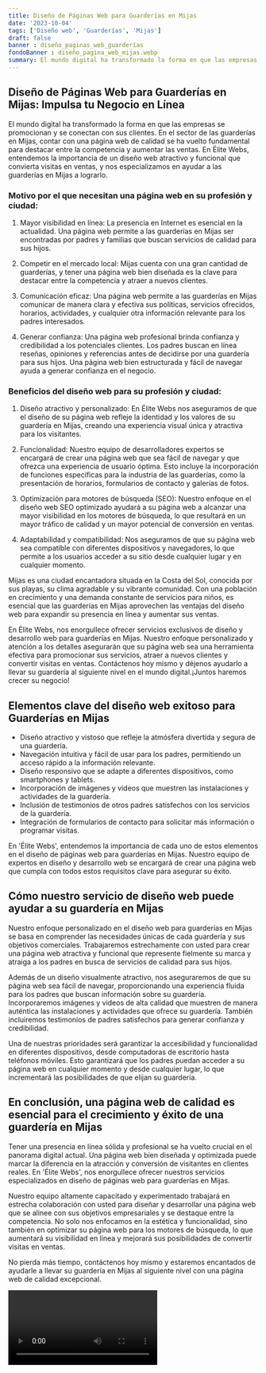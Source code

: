 ```yaml
---
title: Diseño de Páginas Web para Guarderías en Mijas
date: '2023-10-04'
tags: ['Diseño web', 'Guarderías', 'Mijas']
draft: false
banner : diseño_paginas_web_guarderías
fondoBanner : diseño_pagina_web_mijas.webp
summary: El mundo digital ha transformado la forma en que las empresas se promocionan y se conectan con sus clientes. En el sector de las guarderías en Mijas, contar con una página web de calidad se ha vuelto fundamental para destacar entre la competencia y aumentar las ventas. En Élite Webs, entendemos la importancia de un diseño web atractivo y funcional que convierta visitas en ventas, y nos especializamos en ayudar a las guarderías en Mijas a lograrlo.
---
```


## Diseño de Páginas Web para Guarderías en Mijas: Impulsa tu Negocio en Línea

El mundo digital ha transformado la forma en que las empresas se promocionan y se conectan con sus clientes. En el sector de las guarderías en Mijas, contar con una página web de calidad se ha vuelto fundamental para destacar entre la competencia y aumentar las ventas. En Élite Webs, entendemos la importancia de un diseño web atractivo y funcional que convierta visitas en ventas, y nos especializamos en ayudar a las guarderías en Mijas a lograrlo.

### Motivo por el que necesitan una página web en su profesión y ciudad:

1. Mayor visibilidad en línea: La presencia en Internet es esencial en la actualidad. Una página web permite a las guarderías en Mijas ser encontradas por padres y familias que buscan servicios de calidad para sus hijos.

2. Competir en el mercado local: Mijas cuenta con una gran cantidad de guarderías, y tener una página web bien diseñada es la clave para destacar entre la competencia y atraer a nuevos clientes.

3. Comunicación eficaz: Una página web permite a las guarderías en Mijas comunicar de manera clara y efectiva sus políticas, servicios ofrecidos, horarios, actividades, y cualquier otra información relevante para los padres interesados.

4. Generar confianza: Una página web profesional brinda confianza y credibilidad a los potenciales clientes. Los padres buscan en línea reseñas, opiniones y referencias antes de decidirse por una guardería para sus hijos. Una página web bien estructurada y fácil de navegar ayuda a generar confianza en el negocio.

### Beneficios del diseño web para su profesión y ciudad:

1. Diseño atractivo y personalizado: En Élite Webs nos aseguramos de que el diseño de su página web refleje la identidad y los valores de su guardería en Mijas, creando una experiencia visual única y atractiva para los visitantes.

2. Funcionalidad: Nuestro equipo de desarrolladores expertos se encargará de crear una página web que sea fácil de navegar y que ofrezca una experiencia de usuario óptima. Esto incluye la incorporación de funciones específicas para la industria de las guarderías, como la presentación de horarios, formularios de contacto y galerías de fotos.

3. Optimización para motores de búsqueda (SEO): Nuestro enfoque en el diseño web SEO optimizado ayudará a su página web a alcanzar una mayor visibilidad en los motores de búsqueda, lo que resultará en un mayor tráfico de calidad y un mayor potencial de conversión en ventas.

4. Adaptabilidad y compatibilidad: Nos aseguramos de que su página web sea compatible con diferentes dispositivos y navegadores, lo que permite a los usuarios acceder a su sitio desde cualquier lugar y en cualquier momento.

Mijas es una ciudad encantadora situada en la Costa del Sol, conocida por sus playas, su clima agradable y su vibrante comunidad. Con una población en crecimiento y una demanda constante de servicios para niños, es esencial que las guarderías en Mijas aprovechen las ventajas del diseño web para expandir su presencia en línea y aumentar sus ventas.

En Élite Webs, nos enorgullece ofrecer servicios exclusivos de diseño y desarrollo web para guarderías en Mijas. Nuestro enfoque personalizado y atención a los detalles asegurarán que su página web sea una herramienta efectiva para promocionar sus servicios, atraer a nuevos clientes y convertir visitas en ventas. Contáctenos hoy mismo y déjenos ayudarlo a llevar su guardería al siguiente nivel en el mundo digital.¡Juntos haremos crecer su negocio!

<GifSeo />

<Cta />

## Elementos clave del diseño web exitoso para Guarderías en Mijas

- Diseño atractivo y vistoso que refleje la atmósfera divertida y segura de una guardería.
- Navegación intuitiva y fácil de usar para los padres, permitiendo un acceso rápido a la información relevante.
- Diseño responsivo que se adapte a diferentes dispositivos, como smartphones y tablets.
- Incorporación de imágenes y videos que muestren las instalaciones y actividades de la guardería.
- Inclusión de testimonios de otros padres satisfechos con los servicios de la guardería.
- Integración de formularios de contacto para solicitar más información o programar visitas.

En 'Élite Webs', entendemos la importancia de cada uno de estos elementos en el diseño de páginas web para guarderías en Mijas. Nuestro equipo de expertos en diseño y desarrollo web se encargará de crear una página web que cumpla con todos estos requisitos clave para asegurar su éxito.

## Cómo nuestro servicio de diseño web puede ayudar a su guardería en Mijas

Nuestro enfoque personalizado en el diseño web para guarderías en Mijas se basa en comprender las necesidades únicas de cada guardería y sus objetivos comerciales. Trabajaremos estrechamente con usted para crear una página web atractiva y funcional que represente fielmente su marca y atraiga a los padres en busca de servicios de calidad para sus hijos.

Además de un diseño visualmente atractivo, nos aseguraremos de que su página web sea fácil de navegar, proporcionando una experiencia fluida para los padres que buscan información sobre su guardería. Incorporaremos imágenes y videos de alta calidad que muestren de manera auténtica las instalaciones y actividades que ofrece su guardería. También incluiremos testimonios de padres satisfechos para generar confianza y credibilidad.

Una de nuestras prioridades será garantizar la accesibilidad y funcionalidad en diferentes dispositivos, desde computadoras de escritorio hasta teléfonos móviles. Esto garantizará que los padres puedan acceder a su página web en cualquier momento y desde cualquier lugar, lo que incrementará las posibilidades de que elijan su guardería.

## En conclusión, una página web de calidad es esencial para el crecimiento y éxito de una guardería en Mijas

Tener una presencia en línea sólida y profesional se ha vuelto crucial en el panorama digital actual. Una página web bien diseñada y optimizada puede marcar la diferencia en la atracción y conversión de visitantes en clientes reales. En 'Élite Webs', nos enorgullece ofrecer nuestros servicios especializados en diseño de páginas web para guarderías en Mijas.

Nuestro equipo altamente capacitado y experimentado trabajará en estrecha colaboración con usted para diseñar y desarrollar una página web que se alinee con sus objetivos empresariales y se destaque entre la competencia. No solo nos enfocamos en la estética y funcionalidad, sino también en optimizar su página web para los motores de búsqueda, lo que aumentará su visibilidad en línea y mejorará sus posibilidades de convertir visitas en ventas.

No pierda más tiempo, contáctenos hoy mismo y estaremos encantados de ayudarle a llevar su guardería en Mijas al siguiente nivel con una página web de calidad excepcional.

<Video />

<CtaBot job='Guarderías' city='Mijas'/>

<Gmaps query='Mijas+españa+maps' />